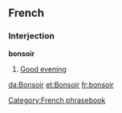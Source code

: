 ==French==
===Interjection===
'''bonsoir'''

# [[Good evening]]

[[Category:French phrasebook]]

[[da:Bonsoir]]
[[et:Bonsoir]]
[[fr:bonsoir]]